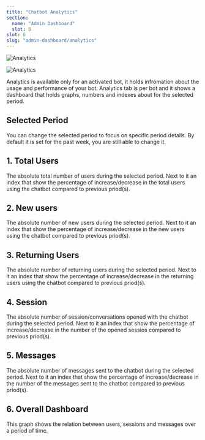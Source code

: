 ```yaml
---
title: "Chatbot Analytics"
section:
  name: "Admin Dashboard"
  slot: B
slot: 6
slug: "admin-dashboard/analytics"
---
```


![Analytics](/analytics-cover.png)

![Analytics](/chatbot_charts.png)

Analytics is available only for an activated bot, it holds infromation about
the usage and performance of your bot. Analytics tab is per bot and it shows a dashboard that holds graphs, numbers and indexes
about for the selected period.

## Selected Period

You can change the selected period to focus on specific period details. By default it is set for the past week, you are still able to change it.

## 1. Total Users

The absolute total number of users during the selected period. Next to it an index that show the percentage of increase/decrease in the total users using the chatbot compared to previous priod(s).

## 2. New users

The absolute number of new users during the selected period. Next to it an index that show the percentage of increase/decrease in the new users using the chatbot compared to previous priod(s).

## 3. Returning Users

The absolute number of returning users during the selected period. Next to it an index that show the percentage of increase/decrease in the returning users using the chatbot compared to previous priod(s).

## 4. Session

The absolute number of session/conversations opened with the chatbot during the selected period. Next to it an index that show the percentage of increase/decrease in the number of the opened sessios compared to previous priod(s).

## 5. Messages

The absolute number of messages sent to the chatbot during the selected period. Next to it an index that show the percentage of increase/decrease in the number of the messages sent to the chatbot compared to previous priod(s).

## 6. Overall Dashboard

This graph shows the relation between users, sessions and messages over a period of time.
